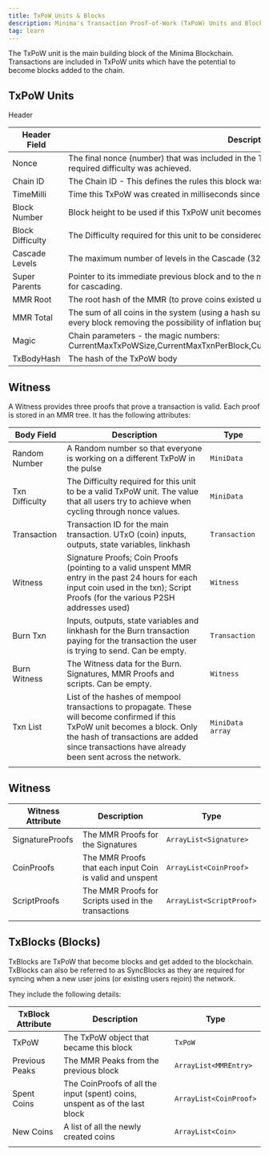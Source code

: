 ```yaml
---
title: TxPoW Units & Blocks
description: Minima's Transaction Proof-of-Work (TxPoW) Units and Blocks
tag: learn
---
```


The TxPoW unit is the main building block of the Minima Blockchain.
Transactions are included in TxPoW units which have the potential to become blocks added to the chain.

## TxPoW Units

Header

| Header Field     | Description                                                                                                                                            | Size/Format    |
| ---------------- | ------------------------------------------------------------------------------------------------------------------------------------------------------ | -------------- |
| Nonce            | The final nonce (number) that was included in the TxPoW header so that, when hashed, the required difficulty was achieved.                             | MiniNumber     |
| Chain ID         | The Chain ID - This defines the rules this block was made under, MUST be 0x01                                                                          | MiniData       |
| TimeMilli        | Time this TxPoW was created in milliseconds since the epoch of 1970-01-01T00:00:00Z                                                                    | MiniNumber     |
| Block Number     | Block height to be used if this TxPoW unit becomes a block                                                                                             | MiniNumber     |
| Block Difficulty | The Difficulty required for this unit to be considered a valid block                                                                                   | MiniData       |
| Cascade Levels   | The maximum number of levels in the Cascade (32)                                                                                                       | MiniData array |
| Super Parents    | Pointer to its immediate previous block and to the most recent block at each Super level. Used for cascading.                                          | MiniData List  |
| MMR Root         | The root hash of the MMR (to prove coins existed using a proof and TxPoW header)                                                                       | MiniData       |
| MMR Total        | The sum of all coins in the system (using a hash sum tree, the total amount of Minima is known every block removing the possibility of inflation bugs) | MiniNumber     |
| Magic            | Chain parameters - the magic numbers: CurrentMaxTxPoWSize,CurrentMaxTxnPerBlock,CurrentMinTxPoWWork,CurrentMaxKISSVMOps                                | Magic          |
| TxBodyHash       | The hash of the TxPoW body                                                                                                                             |                |

## Witness

A Witness provides three proofs that prove a transaction is valid. Each proof is stored in an MMR tree. It has the following attributes:

| Body Field     | Description                                                                                                                                                                                                                    | Type             |
| -------------- | ------------------------------------------------------------------------------------------------------------------------------------------------------------------------------------------------------------------------------ | ---------------- |
| Random Number  | A Random number so that everyone is working on a different TxPoW in the pulse                                                                                                                                                  | `MiniData`       |
| Txn Difficulty | The Difficulty required for this unit to be a valid TxPoW unit. The value that all users try to achieve when cycling through nonce values.                                                                                     | `MiniData`       |
| Transaction    | Transaction ID for the main transaction. UTxO (coin) inputs, outputs, state variables, linkhash                                                                                                                                | `Transaction`    |
| Witness        | Signature Proofs; Coin Proofs (pointing to a valid unspent MMR entry in the past 24 hours for each input coin used in the txn); Script Proofs (for the various P2SH addresses used)                                            | `Witness`        |
| Burn Txn       | Inputs, outputs, state variables and linkhash for the Burn transaction paying for the transaction the user is trying to send. Can be empty.                                                                                    | `Transaction`    |
| Burn Witness   | The Witness data for the Burn. Signatures, MMR Proofs and scripts. Can be empty.                                                                                                                                               | `Witness`        |
| Txn List       | List of the hashes of mempool transactions to propagate. These will become confirmed if this TxPoW unit becomes a block. Only the hash of transactions are added since transactions have already been sent across the network. | `MiniData array` |
|                |                                                                                                                                                                                                                                |                  |

## Witness

| Witness Attribute | Description                                              | Type                     |
| ----------------- | -------------------------------------------------------- | ------------------------ |
| SignatureProofs   | The MMR Proofs for the Signatures                        | `ArrayList<Signature>`   |
| CoinProofs        | The MMR Proofs that each input Coin is valid and unspent | `ArrayList<CoinProof>`   |
| ScriptProofs      | The MMR Proofs for Scripts used in the transactions      | `ArrayList<ScriptProof>` |
|                   |                                                          |                          |

## TxBlocks (Blocks)

TxBlocks are TxPoW that become blocks and get added to the blockchain. TxBlocks can also be referred to as SyncBlocks as they are required for syncing when a new user joins (or existing users rejoin) the network.

They include the following details:

| TxBlock Attribute | Description                                                                 | Type                   |
| ----------------- | --------------------------------------------------------------------------- | ---------------------- |
| TxPoW             | The TxPoW object that became this block                                     | `TxPoW`                |
| Previous Peaks    | The MMR Peaks from the previous block                                       | `ArrayList<MMREntry>`  |
| Spent Coins       | The CoinProofs of all the input (spent) coins, unspent as of the last block | `ArrayList<CoinProof>` |
| New Coins         | A list of all the newly created coins                                       | `ArrayList<Coin>`      |
|                   |                                                                             |                        |
